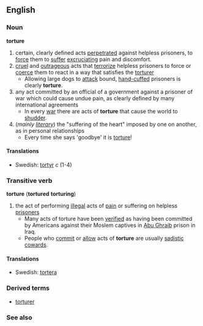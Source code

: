== English ==
=== Noun ===
'''torture'''
# certain, clearly defined acts [[perpetrated]] against helpless prisoners, to [[force]] them to [[suffer]] [[excruciating]] pain and discomfort.
# [[cruel]] and [[outrageous]] acts that [[terrorize]] helpless prisoners to force or [[coerce]] them to react in a way that satisfies the [[torturer]]
#* Allowing large dogs to [[attack]] bound, [[hand-cuffed]] prisoners is clearly '''torture'''.
# any act committed by an official of a government against a prisoner of war which could cause undue pain, as clearly defined by many international agreements
#* In every [[war]] there are acts of '''torture''' that cause the world to [[shudder]].
# (''mainly [[literary]]'') the "suffering of the heart" imposed by one on another, as in personal relationships
#* Every time she says 'goodbye' it is [[torture]]!

==== Translations ====
*Swedish: [[tortyr]] ''c'' (1-4)

=== Transitive verb ===
'''torture''' ('''tortured''' '''torturing''')
# the act of performing [[illegal]] acts of [[pain]] or suffering on helpless [[prisoner]]s
#* Many acts of torture have been [[verified]] as having been committed by Americans against their Moslem captives in [[:w:Abu Ghraib|Abu Ghraib]] prison in Iraq.
#* People who [[commit]] or [[allow]] acts of '''torture''' are usually [[sadistic]] [[coward]]s.
==== Translations ====
*Swedish: [[tortera]]
=== Derived terms ===
*[[torturer]]
=== See also ===
{{pedialite}}